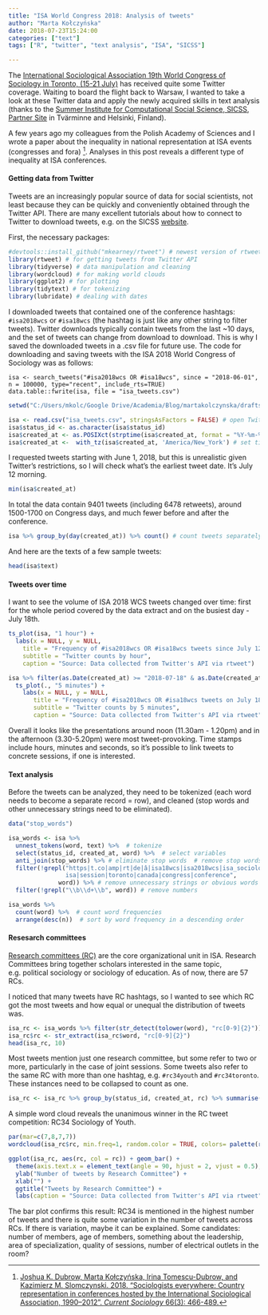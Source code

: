 ```yaml
---
title: "ISA World Congress 2018: Analysis of tweets"
author: "Marta Kołczyńska"
date: 2018-07-23T15:24:00
categories: ["text"]
tags: ["R", "twitter", "text analysis", "ISA", "SICSS"]

---
```


The [International Sociological Association 19th World Congress of Sociology in Toronto, (15-21 July)](https://www.isa-sociology.org/en/conferences/world-congress/toronto-2018/) has received quite some Twitter coverage. Waiting to board the flight back to Warsaw, I wanted to take a look at these Twitter data and apply the newly acquired skills in text analysis (thanks to the [Summer Institute for Computational Social Science, SICSS, Partner Site](https://compsocialscience.github.io/summer-institute/2018/helsinki/) in Tvärminne and Helsinki, Finland).

A few years ago my colleagues from the Polish Academy of Sciences and I wrote a paper about the inequality in national representation at ISA events (congresses and fora) [^1]. Analyses in this post reveals a different type of inequality at ISA conferences.

#### Getting data from Twitter

Tweets are an increasingly popular source of data for social scientists, not least because they can be quickly and conveniently obtained through the Twitter API. There are many excellent tutorials about how to connect to Twitter to download tweets, e.g. on the SICSS [website](https://compsocialscience.github.io/summer-institute/2018/materials/day2-digital-trace-data/apis/rmarkdown/SICSS_APIs_markdown.html).

First, the necessary packages:

```r
#devtools::install_github("mkearney/rtweet") # newest version of rtweet from GitHub
library(rtweet) # for getting tweets from Twitter API
library(tidyverse) # data manipulation and cleaning
library(wordcloud) # for making world clouds
library(ggplot2) # for plotting
library(tidytext) # for tokenizing
library(lubridate) # dealing with dates

```

I downloaded tweets that contained one of the conference hashtags: `#isa2018wcs` or `#isa18wcs` (the hashtag is just like any other string to filter tweets). Twitter downloads typically contain tweets from the last ~10 days, and the set of tweets can change from download to download. This is why I saved the downloaded tweets in a .csv file for future use. The code for downloading and saving tweets with the ISA 2018 World Congress of Sociology was as follows:

`isa <- search_tweets("#isa2018wcs OR #isa18wcs", since = "2018-06-01", n = 100000, type="recent", include_rts=TRUE)`  
`data.table::fwrite(isa, file = "isa_tweets.csv")`

```r
setwd("C:/Users/mkolc/Google Drive/Academia/Blog/martakolczynska/drafts/")
```

```r
isa <- read.csv("isa_tweets.csv", stringsAsFactors = FALSE) # open Twitter extract
isa$status_id <- as.character(isa$status_id)
isa$created_at <- as.POSIXct(strptime(isa$created_at, format = "%Y-%m-%dT%H:%M:%S")) # convert string to date and time
isa$created_at <-  with_tz(isa$created_at, 'America/New_York') # set time zone
```
I requested tweets starting with June 1, 2018, but this is unrealistic given Twitter's restrictions, so I will check what's the earliest tweet date. It's July 12 morning.

```r
min(isa$created_at)
```

In total the data contain 9401 tweets (including 6478 retweets), around 1500-1700 on Congress days, and much fewer before and after the conference.

```r
isa %>% group_by(day(created_at)) %>% count() # count tweets separately for each day

```

And here are the texts of a few sample tweets:

```r
head(isa$text)
```

#### Tweets over time

I want to see the volume of ISA 2018 WCS tweets changed over time: first for the whole period covered by the data extract and on the busiest day - July 18th.

```r
ts_plot(isa, "1 hour") +
  labs(x = NULL, y = NULL,
    title = "Frequency of #isa2018wcs OR #isa18wcs tweets since July 12, 2018",
    subtitle = "Twitter counts by hour",
    caption = "Source: Data collected from Twitter's API via rtweet")

isa %>% filter(as.Date(created_at) >= "2018-07-18" & as.Date(created_at) < "2018-07-19") %>%
  ts_plot(., "5 minutes") + 
    labs(x = NULL, y = NULL,
       title = "Frequency of #isa2018wcs OR #isa18wcs tweets on July 18, 2018",
       subtitle = "Twitter counts by 5 minutes",
       caption = "Source: Data collected from Twitter's API via rtweet")
```

Overall it looks like the presentations around noon (11.30am - 1.20pm) and in the afternoon (3.30-5.20pm) were most tweet-provoking. Time stamps include hours, minutes and seconds, so it's possible to link tweets to concrete sessions, if one is interested.

#### Text analysis

Before the tweets can be analyzed, they need to be tokenized (each word needs to become a separate record = row), and cleaned (stop words and other unnecessary strings need to be eliminated).

```r
data("stop_words")

isa_words <- isa %>%
  unnest_tokens(word, text) %>%  # tokenize
  select(status_id, created_at, word) %>%  # select variables
  anti_join(stop_words) %>% # eliminate stop words  # remove stop words
  filter(!grepl("https|t.co|amp|rt|de|â|isa18wcs|isa2018wcs|isa_sociology|sociology|
                isa|session|toronto|canada|congress|conference", 
              word)) %>% # remove unnecessary strings or obvious words
  filter(!grepl("\\b\\d+\\b", word)) # remove numbers

isa_words %>%
  count(word) %>%  # count word frequencies
  arrange(desc(n))  # sort by word frequency in a descending order
```

#### Resesarch committees

[Research committees (RC)](https://www.isa-sociology.org/en/research-networks/research-committees/) are the core organizational unit in ISA. Research Committees bring together scholars interested in the same topic, e.g. political sociology or sociology of education. As of now, there are 57 RCs.

I noticed that many tweets have RC hashtags, so I wanted to see which RC got the most tweets and how equal or unequal the distribution of tweets was.

```r

isa_rc <- isa_words %>% filter(str_detect(tolower(word), "rc[0-9]{2}"))
isa_rc$rc <- str_extract(isa_rc$word, "rc[0-9]{2}")
head(isa_rc, 10)
```

Most tweets mention just one research committee, but some refer to two or more, particularly in the case of joint sessions. Some tweets also refer to the same RC with more than one hashtag, e.g. `#rc34youth` and `#rc34toronto`. These instances need to be collapsed to count as one.

```r
isa_rc <- isa_rc %>% group_by(status_id, created_at, rc) %>% summarise(count = n())
```

A simple word cloud reveals the unanimous winner in the RC tweet competition: RC34 Sociology of Youth.

```r
par(mar=c(7,8,7,7))
wordcloud(isa_rc$rc, min.freq=1, random.color = TRUE, colors= palette(rainbow(20)))
```

```r
ggplot(isa_rc, aes(rc, col = rc)) + geom_bar() +
  theme(axis.text.x = element_text(angle = 90, hjust = 2, vjust = 0.5), legend.position="none") + 
  ylab("Number of tweets by Research Committee") + 
  xlab("") + 
  ggtitle("Tweets by Research Committee") +
  labs(caption = "Source: Data collected from Twitter's API via rtweet")

```

The bar plot confirms this result: RC34 is mentioned in the highest number of tweets and there is quite some variation in the number of tweets across RCs. If there is variation, maybe it can be explained. Some candidates: number of members, age of members, something about the leadership, area of specialization, quality of sessions, number of electrical outlets in the room?

[^1]: [Joshua K. Dubrow, Marta Kołczyńska, Irina Tomescu-Dubrow, and Kazimierz M. Slomczynski. 2018. "Sociologists everywhere: Country representation in conferences hosted by the International Sociological Association, 1990–2012". *Current Sociology* 66(3): 466-489.](https://www.academia.edu/14504525/Sociologists_everywhere_Country_representation_in_conferences_hosted_by_the_International_Sociological_Association_1990_2012)


